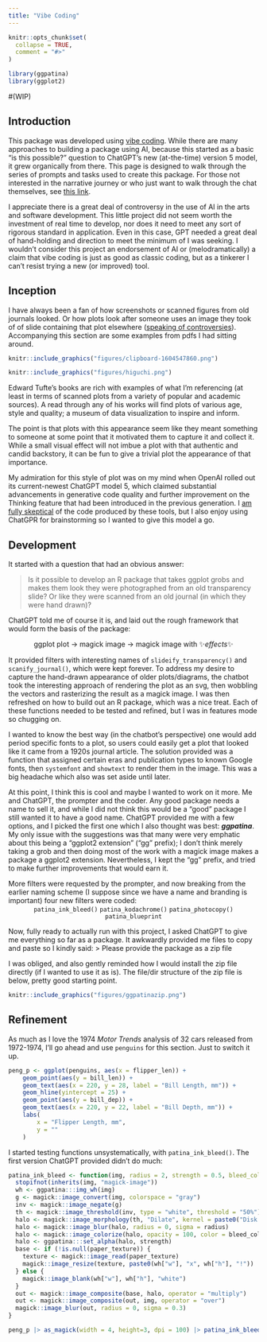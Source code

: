 ```yaml
---
title: "Vibe Coding"
---
```


```r
knitr::opts_chunk$set(
  collapse = TRUE,
  comment = "#>"
)
```

```r
library(ggpatina)
library(ggplot2)
```

#(WIP)

## Introduction

This package was developed using [vibe coding](https://en.wikipedia.org/wiki/Vibe_coding). While there are many approaches to building a package using AI, because this started as a basic "is this possible?" question to ChatGPT's new (at-the-time) version 5 model, it grew organically from there. This page is designed to walk through the series of prompts and tasks used to create this package. For those not interested in the narrative journey or who just want to walk through the chat themselves, see [this link](https://chatgpt.com/share/68bdc4b6-ae58-800c-8d49-89ec9f2964a2).

I appreciate there is a great deal of controversy in the use of AI in the arts and software development. This little project did not seem worth the investment of real time to develop, nor does it need to meet any sort of rigorous standard in application. Even in this case, GPT needed a great deal of hand-holding and direction to meet the minimum of I was seeking. I wouldn't consider this project an endorsement of AI or (melodramatically) a claim that vibe coding is just as good as classic coding, but as a tinkerer I can't resist trying a new (or improved) tool.

## Inception

I have always been a fan of how screenshots or scanned figures from old journals looked. Or how plots look after someone uses an image they took of of slide containing that plot elsewhere ([speaking of controversies](https://www.mrowe.co.za/blog/2023/08/a-few-thoughts-on-taking-photos-of-slides-at-conferences/)). Accompanying this section are some examples from pdfs I had sitting around.

```r

knitr::include_graphics("figures/clipboard-1604547860.png")

```

```r

knitr::include_graphics("figures/higuchi.png")

```

Edward Tufte's books are rich with examples of what I'm referencing (at least in terms of scanned plots from a variety of popular and academic sources). A read through any of his works will find plots of various age, style and quality; a museum of data visualization to inspire and inform.

The point is that plots with this appearance seem like they meant something to someone at some point that it motivated them to capture it and collect it. While a small visual effect will not imbue a plot with that authentic and candid backstory, it can be fun to give a trivial plot the appearance of that importance.

My admiration for this style of plot was on my mind when OpenAI rolled out its current-newest ChatGPT model 5, which claimed substantial advancements in generative code quality and further improvement on the Thinking feature that had been introduced in the previous generation. I [am fully skeptical](https://www.infoworld.com/article/3844363/why-ai-generated-code-isnt-good-enough-and-how-it-will-get-better.html) of the code produced by these tools, but I also enjoy using ChatGPR for brainstorming so I wanted to give this model a go.

## Development

It started with a question that had an obvious answer:

> Is it possible to develop an R package that takes ggplot grobs and makes them look they were photographed from an old transparency slide? Or like they were scanned from an old journal (in which they were hand drawn)?

ChatGPT told me of course it is, and laid out the rough framework that would form the basis of the package:

<center>ggplot plot → magick image → magick image with ✨*effects*✨</center>


It provided filters with interesting names of `slideify_transparency()` and `scanify_journal()`, which were kept forever. To address my desire to capture the hand-drawn appearance of older plots/diagrams, the chatbot took the interesting approach of rendering the plot as an svg, then wobbling the vectors and rasterizing the result as a magick image. I was then refreshed on how to build out an R package, which was a nice treat. Each of these functions needed to be tested and refined, but I was in features mode so chugging on.

I wanted to know the best way (in the chatbot's perspective) one would add period specific fonts to a plot, so users could easily get a plot that looked like it came from a 1920s journal article. The solution provided was a function that assigned certain eras and publication types to known Google fonts, then `systemfont` and `showtext` to render them in the image. This was a big headache which also was set aside until later.

At this point, I think this is cool and maybe I wanted to work on it more. Me and ChatGPT, the prompter and the coder. Any good package needs a name to sell it, and while I did not think this would be a "good" package I still wanted it to have a good name. ChatGPT provided me with a few options, and I picked the first one which I also thought was best: ***ggpatina***. My only issue with the suggestions was that many were very emphatic about this being a "ggplot2 extension" ("gg" prefix); I don't think merely taking a grob and then doing most of the work with a magick image makes a package a ggplot2 extension. Nevertheless, I kept the "gg" prefix, and tried to make further improvements that would earn it.

More filters were requested by the prompter, and now breaking from the earlier naming scheme (I suppose since we have a name and branding is important) four new filters were coded:
<center>`patina_ink_bleed()` `patina_kodachrome()` `patina_photocopy()` `patina_blueprint`</center>

Now, fully ready to actually run with this project, I asked ChatGPT to give me everything so far as a package. It awkwardly provided me files to copy and paste so I kindly said:
> Please provide the package as a zip file

I was obliged, and also gently reminded how I would install the zip file directly (if I wanted to use it as is). The file/dir structure of the zip file is below, pretty good starting point.
```r

knitr::include_graphics("figures/ggpatinazip.png")

```

## Refinement

As much as I love the 1974 *Motor Trends* analysis of 32 cars released from 1972-1974, I'll go ahead and use `penguins` for this section. Just to switch it up.
```r
peng_p <- ggplot(penguins, aes(x = flipper_len)) +
    geom_point(aes(y = bill_len)) +
    geom_text(aes(x = 220, y = 28, label = "Bill Length, mm")) +
    geom_hline(yintercept = 25) +
    geom_point(aes(y = bill_dep)) +
    geom_text(aes(x = 220, y = 22, label = "Bill Depth, mm")) +
    labs(
        x = "Flipper Length, mm",
        y = ""
    )
```


I started testing functions unsystematically, with `patina_ink_bleed()`. The first version ChatGPT provided didn't do much:

```r
patina_ink_bleed <- function(img, radius = 2, strength = 0.5, bleed_color = "#2a2a2a", paper_texture = NULL) {
  stopifnot(inherits(img, "magick-image"))
  wh <- ggpatina:::img_wh(img)
  g <- magick::image_convert(img, colorspace = "gray")
  inv <- magick::image_negate(g)
  th <- magick::image_threshold(inv, type = "white", threshold = "50%")
  halo <- magick::image_morphology(th, "Dilate", kernel = paste0("Disk:", radius))
  halo <- magick::image_blur(halo, radius = 0, sigma = radius)
  halo <- magick::image_colorize(halo, opacity = 100, color = bleed_color)
  halo <- ggpatina:::set_alpha(halo, strength)
  base <- if (!is.null(paper_texture)) {
    texture <- magick::image_read(paper_texture)
    magick::image_resize(texture, paste0(wh["w"], "x", wh["h"], "!"))
  } else {
    magick::image_blank(wh["w"], wh["h"], "white")
  }
  out <- magick::image_composite(base, halo, operator = "multiply")
  out <- magick::image_composite(out, img, operator = "over")
  magick::image_blur(out, radius = 0, sigma = 0.3)
}
```

```r
peng_p |> as_magick(width = 4, height=3, dpi = 100) |> patina_ink_bleed()
```

